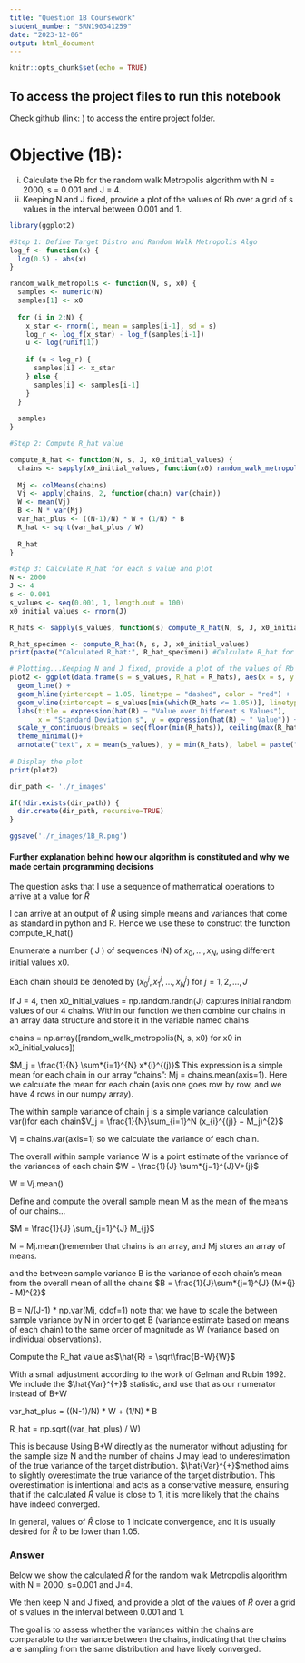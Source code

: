 ```yaml
---
title: "Question 1B Coursework"
student_number: "SRN190341259"
date: "2023-12-06"
output: html_document
---
```


```r
knitr::opts_chunk$set(echo = TRUE)
```

## To access the project files to run this notebook

Check github (link: ) to access the entire project folder.

# Objective (1B): 

i. Calculate the Rb for the random walk Metropolis algorithm with N = 2000, s = 0.001 and J = 4. 
ii. Keeping N and J fixed, provide a plot of the values of Rb over a grid of s values in the interval between 0.001 and 1.

```r
library(ggplot2)

#Step 1: Define Target Distro and Random Walk Metropolis Algo
log_f <- function(x) {
  log(0.5) - abs(x)
}

random_walk_metropolis <- function(N, s, x0) {
  samples <- numeric(N)
  samples[1] <- x0
  
  for (i in 2:N) {
    x_star <- rnorm(1, mean = samples[i-1], sd = s)
    log_r <- log_f(x_star) - log_f(samples[i-1])
    u <- log(runif(1))
    
    if (u < log_r) {
      samples[i] <- x_star
    } else {
      samples[i] <- samples[i-1]
    }
  }
  
  samples
}

#Step 2: Compute R_hat value

compute_R_hat <- function(N, s, J, x0_initial_values) {
  chains <- sapply(x0_initial_values, function(x0) random_walk_metropolis(N, s, x0))
  
  Mj <- colMeans(chains)
  Vj <- apply(chains, 2, function(chain) var(chain))
  W <- mean(Vj)
  B <- N * var(Mj)
  var_hat_plus <- ((N-1)/N) * W + (1/N) * B
  R_hat <- sqrt(var_hat_plus / W)
  
  R_hat
}

#Step 3: Calculate R_hat for each s value and plot
N <- 2000
J <- 4
s <- 0.001
s_values <- seq(0.001, 1, length.out = 100)
x0_initial_values <- rnorm(J)

R_hats <- sapply(s_values, function(s) compute_R_hat(N, s, J, x0_initial_values))

R_hat_specimen <- compute_R_hat(N, s, J, x0_initial_values)
print(paste("Calculated R_hat:", R_hat_specimen)) #Calculate R_hat for RWMA with N=2000, s=0.001 and J=4

# Plotting...Keeping N and J fixed, provide a plot of the values of Rb over a grid of s values in the interval between 0.001 and 1.
plot2 <- ggplot(data.frame(s = s_values, R_hat = R_hats), aes(x = s, y = R_hat)) +
  geom_line() +
  geom_hline(yintercept = 1.05, linetype = "dashed", color = "red") +
  geom_vline(xintercept = s_values[min(which(R_hats <= 1.05))], linetype = "dashed", color = "green") +
  labs(title = expression(hat(R) ~ "Value over Different s Values"),
       x = "Standard Deviation s", y = expression(hat(R) ~ " Value")) +
  scale_y_continuous(breaks = seq(floor(min(R_hats)), ceiling(max(R_hats)), by = 1)) +
  theme_minimal()+
  annotate("text", x = mean(s_values), y = min(R_hats), label = paste("Calculated R_hat:", round(R_hat_specimen, 5)), hjust = 0.5, vjust = -1, size = 5, color = "blue") 
  
# Display the plot
print(plot2)

dir_path <- './r_images'

if(!dir.exists(dir_path)) {
  dir.create(dir_path, recursive=TRUE)
}

ggsave('./r_images/1B_R.png')

```
#### Further explanation behind how our algorithm is constituted and why we made certain programming decisions

The question asks that I use a sequence of mathematical operations to arrive at a value for $\hat{R}$

I can arrive at an output of $\hat{R}$ using simple means and variances that come as standard in python and R. Hence we use these to construct the function compute_R_hat()

Enumerate a number ( J ) of sequences (N) of $x_0,...,x_N$, using different initial values x0.

Each chain should be denoted by $(x_{0}^{j},x_1^{j},...,x_N^{j})$ for $j = 1,2,...,J$

If J = 4, then x0_initial_values = np.random.randn(J) captures initial random values of our 4 chains. Within our function we then combine our chains in an array data structure and store it in the variable named chains

chains = np.array([random_walk_metropolis(N, s, x0) for x0 in x0_initial_values])

$M_j = \frac{1}{N} \sum*{i=1}^{N} x*{i}^{(j)}$ This expression is a simple mean for each chain in our array "chains": Mj = chains.mean(axis=1). Here we calculate the mean for each chain (axis one goes row by row, and we have 4 rows in our numpy array).

The within sample variance of chain j is a simple variance calculation var()for each chain$V_j = \frac{1}{N}\sum_{i=1}^N (x_{i}^{(j)} − M_j)^{2}$

Vj = chains.var(axis=1) so we calculate the variance of each chain.

The overall within sample variance W is a point estimate of the variance of the variances of each chain $W = \frac{1}{J} \sum*{j=1}^{J}V*{j}$

W = Vj.mean()

Define and compute the overall sample mean M as the mean of the means of our chains…

$M = \frac{1}{J} \sum_{j=1}^{J} M_{j}$

M = Mj.mean()remember that chains is an array, and Mj stores an array of means.

and the between sample variance B is the variance of each chain's mean from the overall mean of all the chains $B = \frac{1}{J}\sum*{j=1}^{J} (M*{j} - M)^{2}$

B = N/(J-1) * np.var(Mj, ddof=1) note that we have to scale the between sample variance by N in order to get B (variance estimate based on means of each chain) to the same order of magnitude as W (variance based on individual observations).

Compute the R_hat value as$\hat{R} = \sqrt\frac{B+W}{W}$

With a small adjustment according to the work of Gelman and Rubin 1992. We include the $\hat{Var}^{+}$ statistic, and use that as our numerator instead of B+W

var_hat_plus = ((N-1)/N) * W + (1/N) * B

R_hat = np.sqrt((var_hat_plus) / W)

This is because Using B+W directly as the numerator without adjusting for the sample size N and the number of chains J may lead to underestimation of the true variance of the target distribution. $\hat{Var}^{+}$method aims to slightly overestimate the true variance of the target distribution. This overestimation is intentional and acts as a conservative measure, ensuring that if the calculated $\hat{R}$ value is close to 1, it is more likely that the chains have indeed converged.

In general, values of $\hat{R}$ close to 1 indicate convergence, and it is usually desired for $\hat{R}$ to be lower than 1.05.

### Answer

Below we show the calculated $\hat{R}$ for the random walk Metropolis algorithm with N = 2000, s=0.001 and J=4.

We then keep N and J fixed, and provide a plot of the values of $\hat{R}$ over a grid of s values in the interval between 0.001 and 1.

The goal is to assess whether the variances within the chains are comparable to the variance between the chains, indicating that the chains are sampling from the same distribution and have likely converged.

